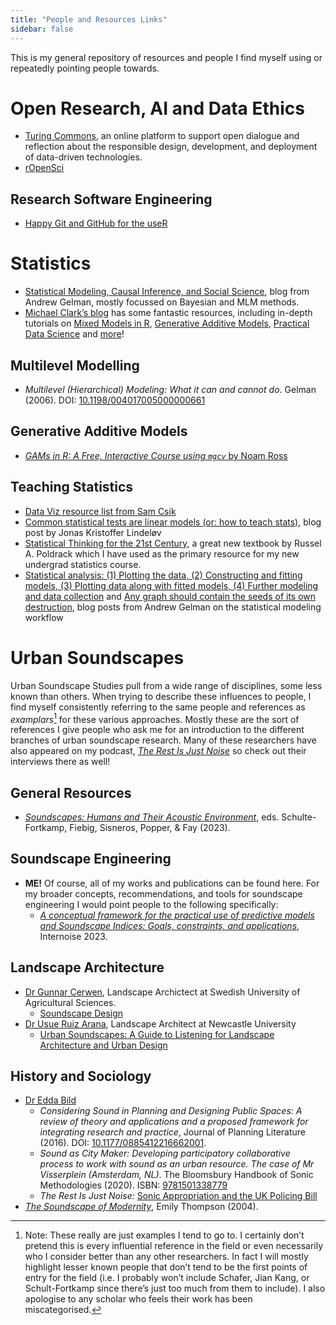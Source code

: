 ```yaml
---
title: "People and Resources Links"
sidebar: false
---
```


This is my general repository of resources and people I find myself using or repeatedly pointing people towards. 

# Open Research, AI and Data Ethics

- [Turing Commons](https://alan-turing-institute.github.io/turing-commons/), an online platform to support open dialogue and reflection about the responsible design, development, and deployment of data-driven technologies.
- [rOpenSci](https://ropensci.org)

## Research Software Engineering

- [Happy Git and GitHub for the useR](https://happygitwithr.com)

# Statistics

- [Statistical Modeling, Causal Inference, and Social Science](https://statmodeling.stat.columbia.edu/), blog from Andrew Gelman, mostly focussed on Bayesian and MLM methods.
- [Michael Clark's blog](https://m-clark.github.io) has some fantastic resources, including in-depth tutorials on [Mixed Models in R](https://m-clark.github.io/mixed-models-with-R/), [Generative Additive Models](https://m-clark.github.io/generalized-additive-models/), [Practical Data Science](https://m-clark.github.io/data-processing-and-visualization/) and [more](https://m-clark.github.io/resources.html)!

## Multilevel Modelling

- *Multilevel (Hierarchical) Modeling: What it can and cannot do*. Gelman (2006). DOI: [10.1198/004017005000000661](http://www.stat.columbia.edu/~gelman/research/published/multi2.pdf)

## Generative Additive Models

- [*GAMs in R: A Free, Interactive Course using `mgcv`* by Noam Ross](https://noamross.github.io/gams-in-r-course/)

## Teaching Statistics

- [Data Viz resource list from Sam Csik](https://eds-240-data-viz.github.io/resources.html)
- [Common statistical tests are linear models (or: how to teach stats)](https://lindeloev.github.io/tests-as-linear/#9_teaching_materials_and_a_course_outline), blog post by Jonas Kristoffer Lindeløv
- [Statistical Thinking for the 21st Century](https://statsthinking21.github.io/statsthinking21-core-site/index.html), a great new textbook by Russel A. Poldrack which I have used as the primary resource for my new undergrad statistics course.
- [Statistical analysis: (1) Plotting the data, (2) Constructing and fitting models, (3) Plotting data along with fitted models, (4) Further modeling and data collection](https://statmodeling.stat.columbia.edu/2023/02/11/statistical-analysis-1-plotting-the-data-2-constructing-and-fitting-models-3-plotting-data-along-with-fitted-models-4-further-modeling-and-data-collection/) and [Any graph should contain the seeds of its own destruction](https://statmodeling.stat.columbia.edu/2021/05/06/any-graph-should-contain-the-seeds-of-its-own-destruction/), blog posts from Andrew Gelman on the statistical modeling workflow

# Urban Soundscapes

Urban Soundscape Studies pull from a wide range of disciplines, some less known than others. When trying to describe these influences to people, I find myself consistently referring to the same people and references as *examplars*^[Note: These really are just examples I tend to go to. I certainly don't pretend this is every influential reference in the field or even necessarily who I consider better than any other researchers. In fact I will mostly highlight lesser known people that don't tend to be the first points of entry for the field (i.e. I probably won't include Schafer, Jian Kang, or Schult-Fortkamp since there's just too much from them to include). I also apologise to any scholar who feels their work has been miscategorised.] for these various approaches. Mostly these are the sort of references I give people who ask me for an introduction to the different branches of urban soundscape research. Many of these researchers have also appeared on my podcast, [*The Rest Is Just Noise*](https://www.justnoisepod.com/) so check out their interviews there as well!

## General Resources

- [*Soundscapes: Humans and Their Acoustic Environment*](https://link.springer.com/book/10.1007/978-3-031-22779-0), eds. Schulte-Fortkamp, Fiebig, Sisneros, Popper, & Fay (2023).

## Soundscape Engineering

- **ME!** Of course, all of my works and publications can be found here. For my broader concepts, recommendations, and tools for soundscape engineering I would point people to the following specifically:
  - [*A conceptual framework for the practical use of predictive models and Soundscape Indices: Goals, constraints, and applications*](https://www.researchgate.net/profile/Andrew-Mitchell-18/publication/375516282_A_conceptual_framework_for_the_practical_use_of_predictive_models_and_Soundscape_Indices_Goals_constraints_and_applications/links/654ceaface88b87031d8a7cb/A-conceptual-framework-for-the-practical-use-of-predictive-models-and-Soundscape-Indices-Goals-constraints-and-applications.pdf), Internoise 2023. 

## Landscape Architecture

- [Dr Gunnar Cerwen](https://www.slu.se/cv/gunnar-cerwen/), Landscape Archictect at Swedish University of Agricultural Sciences.
  - [Soundscape Design](https://soundscapedesign.info/about-us/)
- [Dr Usue Ruiz Arana](https://www.ncl.ac.uk/apl/people/profile/usueruiz-arana.html), Landscape Architect at Newcastle University
  - [Urban Soundscapes: A Guide to Listening for Landscape Architecture and Urban Design](https://www.routledge.com/Urban-Soundscapes-A-Guide-to-Listening-for-Landscape-Architecture-and-Urban-Design/RuizArana/p/book/9781032065946)

## History and Sociology

- [Dr Edda Bild](https://iwh.on.ca/people/edda-bild)
  - *Considering Sound in Planning and Designing Public Spaces: A review of theory and applications and a proposed framework for integrating research and practice*, Journal of Planning Literature (2016). DOI: [10.1177/0885412216662001](https://doi.org/10.1177/0885412216662001).
  - *Sound as City Maker: Developing participatory collaborative process to work with sound as an urban resource. The case of Mr Visserplein (Amsterdam, NL)*. The Bloomsbury Handbook of Sonic Methodologies (2020). ISBN: [9781501338779](https://www.bloomsbury.com/uk/bloomsbury-handbook-of-sonic-methodologies-9781501338779/)
  - *The Rest Is Just Noise:* [Sonic Appropriation and the UK Policing Bill](https://www.justnoisepod.com/1438372/8195656-sonic-appropriation-and-the-uk-policing-bill-with-edda-bild)
- [*The Soundscape of Modernity*](https://mitpress.mit.edu/9780262701068/), Emily Thompson (2004).

